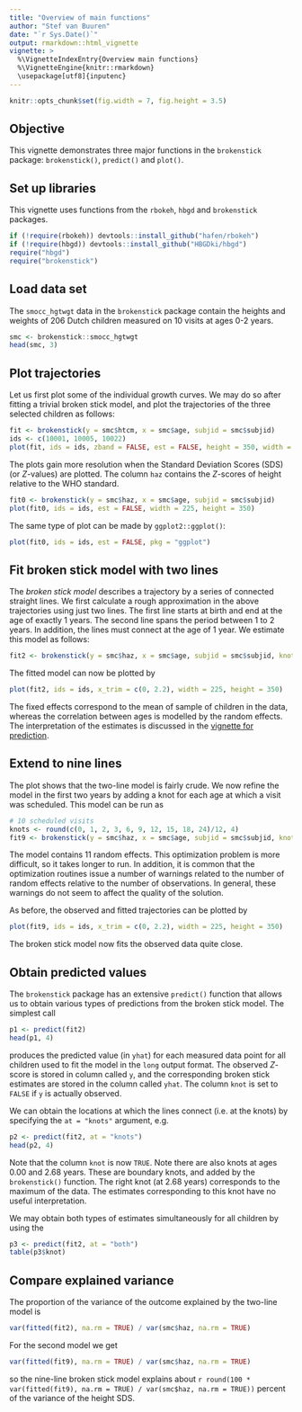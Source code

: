 ---
title: "Overview of main functions"
author: "Stef van Buuren"
date: "`r Sys.Date()`"
output: rmarkdown::html_vignette
vignette: >
  %\VignetteIndexEntry{Overview main functions}
  %\VignetteEngine{knitr::rmarkdown}
  \usepackage[utf8]{inputenc}
---


```{r setup, include=FALSE}
knitr::opts_chunk$set(fig.width = 7, fig.height = 3.5)
```

## Objective

This vignette demonstrates three major functions in the `brokenstick` package: `brokenstick()`, `predict()` and `plot()`.

## Set up libraries

This vignette uses functions from the `rbokeh`, `hbgd` and `brokenstick` packages. 

```{r}
if (!require(rbokeh)) devtools::install_github("hafen/rbokeh")
if (!require(hbgd)) devtools::install_github("HBGDki/hbgd")
require("hbgd")
require("brokenstick")
```


## Load data set

The `smocc_hgtwgt` data in the `brokenstick` package contain the heights and weights of 206 Dutch children measured on 10 visits at ages 0-2 years.

```{r}
smc <- brokenstick::smocc_hgtwgt
head(smc, 3)
```


## Plot trajectories

Let us first plot some of the individual growth curves. We may do so after fitting a trivial broken stick model, and plot the trajectories of the three selected children as follows: 

```{r plotmeasurements}
fit <- brokenstick(y = smc$htcm, x = smc$age, subjid = smc$subjid)
ids <- c(10001, 10005, 10022)
plot(fit, ids = ids, zband = FALSE, est = FALSE, height = 350, width = 225, ylab = "Length (cm)")
```

The plots gain more resolution when the Standard Deviation Scores (SDS) (or $Z$-values) are plotted. The column `haz` contains the $Z$-scores of height relative to the WHO standard.

```{r bokeh}
fit0 <- brokenstick(y = smc$haz, x = smc$age, subjid = smc$subjid)
plot(fit0, ids = ids, est = FALSE, width = 225, height = 350)
```

The same type of plot can be made by `ggplot2::ggplot()`:

```{r ggplot, fig.height=3, fig.width=7, warning=FALSE}
plot(fit0, ids = ids, est = FALSE, pkg = "ggplot")
```

## Fit broken stick model with two lines

The *broken stick model* describes a trajectory by a series of connected straight lines. We first calculate a rough approximation in the above trajectories using just two lines. The first line starts at birth and end at the age of exactly 1 years. The second line spans the period between 1 to 2 years. In addition, the lines must connect at the age of 1 year. We estimate this model as follows:

```{r fit2, cache = TRUE}
fit2 <- brokenstick(y = smc$haz, x = smc$age, subjid = smc$subjid, knots = 1:2)
```

The fitted model can now be plotted by 

```{r plot_fit1}
plot(fit2, ids = ids, x_trim = c(0, 2.2), width = 225, height = 350)
```


The fixed effects correspond to the mean of sample of children in the data, whereas the correlation between ages is modelled by the random effects. The interpretation of the estimates is discussed in the [vignette for prediction](prediction.html).

## Extend to nine lines

The plot shows that the two-line model is fairly crude. We now refine the model in the first two years by adding a knot for each age at which a visit was scheduled. This model can be run as

```{r fit9, cache = TRUE, warning=FALSE}
# 10 scheduled visits
knots <- round(c(0, 1, 2, 3, 6, 9, 12, 15, 18, 24)/12, 4)
fit9 <- brokenstick(y = smc$haz, x = smc$age, subjid = smc$subjid, knots = knots)
```

The model contains 11 random effects. This optimization problem is more difficult, so it takes longer to run. In addition, it is common that the optimization routines issue a number of warnings related to the number of random effects relative to the number of observations. In general, these warnings do not seem to affect the quality of the solution.

As before, the observed and fitted trajectories can be plotted by

```{r}
plot(fit9, ids = ids, x_trim = c(0, 2.2), width = 225, height = 350)
```

The broken stick model now fits the observed data quite close.

## Obtain predicted values

The `brokenstick` package has an extensive `predict()` function that allows us to obtain various types of predictions from the broken stick model. The simplest call

```{r}
p1 <- predict(fit2)
head(p1, 4)
```

produces the predicted value (in `yhat`) for each measured data point for all children used to fit the model in the `long` output format. The observed $Z$-score is stored in column called `y`, and the corresponding broken stick estimates are stored in the column called `yhat`. The column `knot` is set to `FALSE` if `y` is actually observed. 

We can obtain the locations at which the lines connect (i.e. at the knots) by specifying the `at = "knots"` argument, e.g.

```{r}
p2 <- predict(fit2, at = "knots")
head(p2, 4)
```

Note that the column `knot` is now `TRUE`. Note there are also knots at ages 0.00 and 2.68 years. These are boundary knots, and added by the `brokenstick()` function. The right knot (at 2.68 years) corresponds to the maximum of the data. The estimates corresponding to this knot have no useful interpretation.

We may obtain both types of estimates simultaneously for all children by using the 

```{r}
p3 <- predict(fit2, at = "both")
table(p3$knot)
```


## Compare explained variance

The proportion of the variance of the outcome explained by the two-line model is

```{r}
var(fitted(fit2), na.rm = TRUE) / var(smc$haz, na.rm = TRUE)
```

For the second model we get

```{r}
var(fitted(fit9), na.rm = TRUE) / var(smc$haz, na.rm = TRUE)
```

so the nine-line broken stick model explains about `r round(100 * var(fitted(fit9), na.rm = TRUE) / var(smc$haz, na.rm = TRUE))` percent of the variance of the height SDS.

